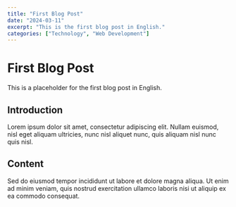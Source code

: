 ```yaml
---
title: "First Blog Post"
date: "2024-03-11"
excerpt: "This is the first blog post in English."
categories: ["Technology", "Web Development"]
---
```


# First Blog Post

This is a placeholder for the first blog post in English.

## Introduction

Lorem ipsum dolor sit amet, consectetur adipiscing elit. Nullam euismod, nisl eget aliquam ultricies, nunc nisl aliquet nunc, quis aliquam nisl nunc quis nisl.

## Content

Sed do eiusmod tempor incididunt ut labore et dolore magna aliqua. Ut enim ad minim veniam, quis nostrud exercitation ullamco laboris nisi ut aliquip ex ea commodo consequat.
